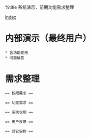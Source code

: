 %title 系统演示，前期功能需求整理

[[index]]

= 内部演示（最终用户） =
 * 各功能使用
 * 问题解答

= 需求整理 = 
 == 权限需求 ==

 == 功能需求 == 

 == 系统说明 ==

 == 用户反馈 ==

 == 其它安排 ==
